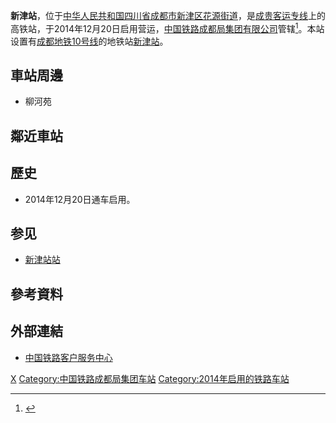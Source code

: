 {{About|成贵客运专线车站|成昆线上原名新津站的车站|普兴站|日本的车站|新津站 (日本)}}
{{Infobox China railway station
|车站名称 =新津站
|图片 = 
|图片介绍 = 
|车站名称拼音 = Xinjin
|英文名称=Xinjin Railway Station
|车站代码 = 
|电报码 = IRW
|拼音码 = XJI
|车站位置 = [[四川省|四川省]][[成都市|成都市]][[新津区|新津区]][[花源街道|花源街道]]
|归属 =[[成都局集团|成都局集团]]成都车务段
|线路 = [[成贵客运专线|成贵客运专线]]
|connection={{成都地铁路线链接|10|SL}}[[新津站站|新津站站]]
|车站等级 = 
|月台数目 = 2
|股道数目 = 4
|坐标 = {{coord|30|28|4.87|N|103|52|5.62|E|display=inline,title}}
}}
'''新津站'''，位于[[中华人民共和国|中华人民共和国]][[四川省|四川省]][[成都市|成都市]][[新津区|新津区]][[花源街道|花源街道]]，是[[成贵客运专线|成贵客运专线]]上的高铁站，于2014年12月20日启用营运，[[中国铁路成都局集团有限公司|中国铁路成都局集团有限公司]]管辖<ref>{{cite news|url = http://news.163.com/14/1202/17/ACFQH8J300014AEE.html|title = 成绵乐客专沿线站房“探营” 特色指数看过来（二）(组图)|work = 网易新闻|date = 2014-12-02|accessdate = 2016-11-04|archive-date = 2019-08-25|archive-url = https://web.archive.org/web/20190825192858/http://news.163.com/14/1202/17/ACFQH8J300014AEE.html|dead-url = no}}</ref>。本站设置有[[成都地铁10号线|成都地铁10号线]]的地铁站[[新津站站|新津站]]。

==車站周邊==
* 柳河苑

== 鄰近車站 ==
{{start rail box|[[中国高速铁路|中国高速铁路]]}}
{{s-inop|[[双流西站|双流西]]|往 [[成都东站|成都东]]}}
{{s-line|[[成贵客运专线|成贵客运专线]]<br>新津站}}
{{s-inop|[[新津南站|新津南]]|往 [[乐山站|乐山]]、[[贵阳东站|贵阳东]]、[[峨眉山站|峨眉山]]}}
{{s-end}}

==歷史==
* 2014年12月20日通车启用。

==参见==
*[[新津站站|新津站站]]
==參考資料==
{{reflist}}

==外部連結==
* [http://www.12306.cn/mormhweb 中国铁路客户服务中心] {{Wayback|url=http://www.12306.cn/mormhweb |date=20161103232133 }}

{{China-rail-stub}}
{{成贵客运专线}}
[[Category:新津区铁路车站|X]]
[[Category:中国铁路成都局集团车站|Category:中国铁路成都局集团车站]]
[[Category:2014年启用的铁路车站|Category:2014年启用的铁路车站]]